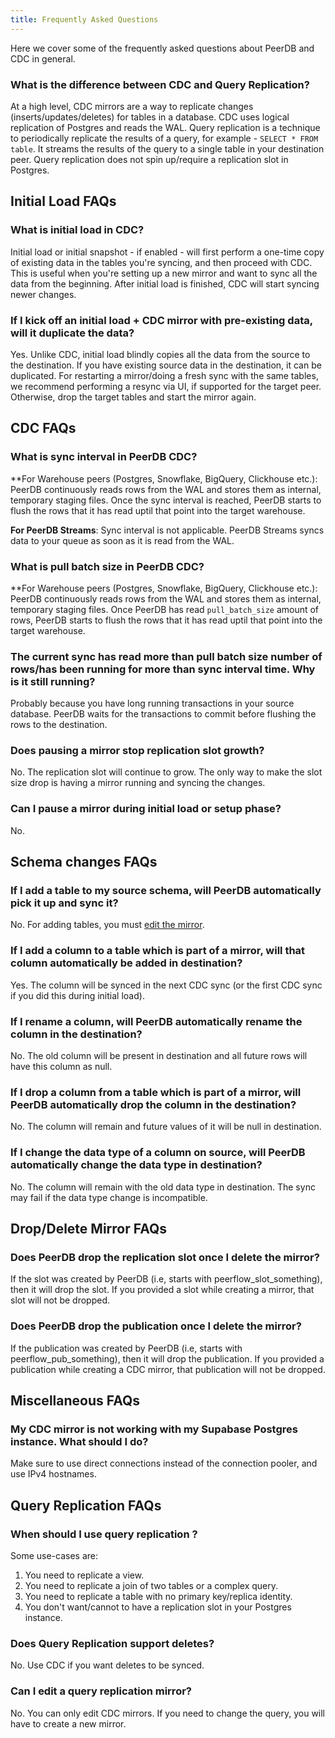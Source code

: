 ```yaml
---
title: Frequently Asked Questions
---
```


Here we cover some of the frequently asked questions about PeerDB and CDC in general.

### What is the difference between CDC and Query Replication?
At a high level, CDC mirrors are a way to replicate changes (inserts/updates/deletes) for tables in a database. CDC uses logical replication of Postgres and reads the WAL.
Query replication is a technique to periodically replicate the results of a query, for example - `SELECT * FROM table`. It streams the results of the query to a single table in your destination peer.
Query replication does not spin up/require a replication slot in Postgres.

## Initial Load FAQs
### What is initial load in CDC?
Initial load or initial snapshot - if enabled - will first perform a one-time copy of existing data in the tables you're syncing, and then proceed with CDC.
This is useful when you're setting up a new mirror and want to sync all the data from the beginning.
After initial load is finished, CDC will start syncing newer changes.

### If I kick off an initial load + CDC mirror with pre-existing data, will it duplicate the data?
Yes. Unlike CDC, initial load blindly copies all the data from the source to the destination.
If you have existing source data in the destination, it can be duplicated.
For restarting a mirror/doing a fresh sync with the same tables, we recommend performing a resync via UI, if supported for the target peer. 
Otherwise, drop the target tables and start the mirror again.

## CDC FAQs
### What is sync interval in PeerDB CDC?
**For Warehouse peers (Postgres, Snowflake, BigQuery, Clickhouse etc.):
PeerDB continuously reads rows from the WAL and stores them as internal, temporary staging files.
Once the sync interval is reached, PeerDB starts to flush the rows that it has read uptil that point into the target warehouse.

**For PeerDB Streams**:
Sync interval is not applicable. PeerDB Streams syncs data to your queue as soon as it is read from the WAL.

### What is pull batch size in PeerDB CDC?
**For Warehouse peers (Postgres, Snowflake, BigQuery, Clickhouse etc.):
PeerDB continuously reads rows from the WAL and stores them as internal, temporary staging files.
Once PeerDB has read `pull_batch_size` amount of rows, PeerDB starts to flush the rows that it has read uptil that point into the target warehouse.

### The current sync has read more than pull batch size number of rows/has been running for more than sync interval time. Why is it still running?
Probably because you have long running transactions in your source database. PeerDB waits for the transactions to commit before flushing the rows to the destination.

### Does pausing a mirror stop replication slot growth?
No. The replication slot will continue to grow. The only way to make the slot size drop is having a mirror running and syncing the changes.

### Can I pause a mirror during initial load or setup phase?
No.

## Schema changes FAQs
### If I add a table to my source schema, will PeerDB automatically pick it up and sync it?
No. For adding tables, you must [edit the mirror](/features/edit-mirror).

### If I add a column to a table which is part of a mirror, will that column automatically be added in destination?
Yes. The column will be synced in the next CDC sync (or the first CDC sync if you did this during initial load).

### If I rename a column, will PeerDB automatically rename the column in the destination?
No. The old column will be present in destination and all future rows will have this column as null.

### If I drop a column from a table which is part of a mirror, will PeerDB automatically drop the column in the destination?
No. The column will remain and future values of it will be null in destination.

### If I change the data type of a column on source, will PeerDB automatically change the data type in destination?
No. The column will remain with the old data type in destination. The sync may fail if the data type change is incompatible.

## Drop/Delete Mirror FAQs
### Does PeerDB drop the replication slot once I delete the mirror?
If the slot was created by PeerDB (i.e, starts with peerflow_slot_something), then it will drop the slot.
If you provided a slot while creating a mirror, that slot will not be dropped.

### Does PeerDB drop the publication once I delete the mirror?
If the publication was created by PeerDB (i.e, starts with peerflow_pub_something), then it will drop the publication.
If you provided a publication while creating a CDC mirror, that publication will not be dropped.

## Miscellaneous FAQs
### My CDC mirror is not working with my Supabase Postgres instance. What should I do?
Make sure to use direct connections instead of the connection pooler, and use IPv4 hostnames.

## Query Replication FAQs
### When should I use query replication ?
Some use-cases are:
1. You need to replicate a view.
2. You need to replicate a join of two tables or a complex query.
3. You need to replicate a table with no primary key/replica identity.
4. You don't want/cannot to have a replication slot in your Postgres instance.

### Does Query Replication support deletes?
No. Use CDC if you want deletes to be synced.

### Can I edit a query replication mirror?
No. You can only edit CDC mirrors. If you need to change the query, you will have to create a new mirror.
